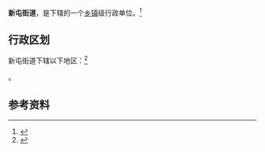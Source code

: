 {{中国乡级行政区|21/04/03/006/000}}

'''新屯街道'''，是{{PRC admin/fullname|21/04/03/006/000|3}}下辖的一个[[乡镇|乡镇]]级行政单位。<ref>{{PRC admin/ref sgc|{{PRC admin/parent|21/04/03/006/000}}}}</ref>

== 行政区划 ==

新屯街道下辖以下地区：<ref>{{PRC admin/ref sgc|21/04/03/006/000}}</ref>

{{PRC admin/children|21/04/03/006/000}}。

== 参考资料 ==

{{reflist}}

{{行政区划小作品}}
{{PRC admin/navcat|21/04/03/006/000}}